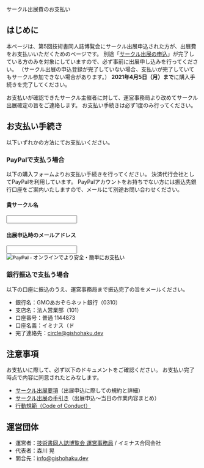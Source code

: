
<SEO title="サークル出展費のお支払い"/>

<SectionHeader text="ENTRY" pageHeader>
サークル出展費のお支払い
</SectionHeader>

<MdxContainer>

## はじめに

本ページは、第5回技術書同人誌博覧会にサークル出展申込された方が、出展費をお支払いいただくためのページです。
別途「[サークル出展の申込](https://forms.gle/PnexiV6CUGSfuaaE9)」が完了している方のみを対象にしていますので、必ず事前に出展申し込みを行ってください。
（サークル出展の申込登録が完了していない場合、支払いが完了していてもサークル参加できない場合があります。）
**2021年4月5日（月）まで**に購入手続きを完了してください。

お支払いが確認できたサークル主催者に対して、運営事務局より改めてサークル出展確定の旨をご連絡します。
お支払い手続きは必ず1度のみ行ってください。

## お支払い手続き

以下いずれかの方法にてお支払いください。

### PayPalで支払う場合

以下の購入フォームよりお支払い手続きを行ってください。
決済代行会社としてPayPalを利用しています。
PayPalアカウントをお持ちでない方には振込先銀行口座をご案内いたしますので、メールにて別途お問い合わせください。

<form action="https://www.paypal.com/cgi-bin/webscr" method="post" target="_top" accept-charset="shift_jis">
  <input type="hidden" name="cmd" value="_s-xclick">
  <input type="hidden" name="hosted_button_id" value="M8AG9HX3D43LW">
  <div style={{margin: '12px 0'}}>
    <h4>貴サークル名</h4>
    <input type="text" name="os0" maxlength="200" />
  </div>
  <div style={{margin: '12px 0'}}>
    <h4>出展申込時のメールアドレス</h4>
    <input type="text" name="os1" maxlength="200" />
  </div>
  <div>
    <input type="image" src="https://www.paypalobjects.com/ja_JP/JP/i/btn/btn_buynow_LG.gif" border="0" name="submit" alt="PayPal - オンラインでより安全・簡単にお支払い" />
    <img alt="" border="0" src="https://www.paypalobjects.com/ja_JP/i/scr/pixel.gif" width="1" height="1" />
  </div>
</form>

### 銀行振込で支払う場合

以下の口座に振込のうえ、運営事務局まで振込完了の旨をメールください。

- 銀行名：GMOあおぞらネット銀行（0310）
- 支店名：法人営業部（101）
- 口座番号：普通 1144873
- 口座名義：イミナス（ド
- 完了連絡先：circle@gishohaku.dev

## 注意事項

お支払いに際して、必ず以下のドキュメントをご確認ください。
お支払い完了時点で内容に同意されたとみなします。

- [サークル出展要項](https://esa-pages.io/p/sharing/13039/posts/115/7fbe936149a836eac678.html)（出展申込に際しての規約と詳細）
- [サークル出展の手引き](https://esa-pages.io/p/sharing/13039/posts/114/1bf5c92680752740142d.html)（出展申込～当日の作業内容まとめ）
- [行動規範（Code of Conduct）](https://esa-pages.io/p/sharing/13039/posts/13/4c6fe5c0f58bb4fb32cd.html)

## 運営団体

- 運営者：[技術書同人誌博覧会 運営事務局](https://gishohaku.dev/) / イミナス合同会社
- 代表者：森川 晃
- 問合先：[info@gishohaku.dev](mailto:info@gishohaku.dev)

</MdxContainer>
